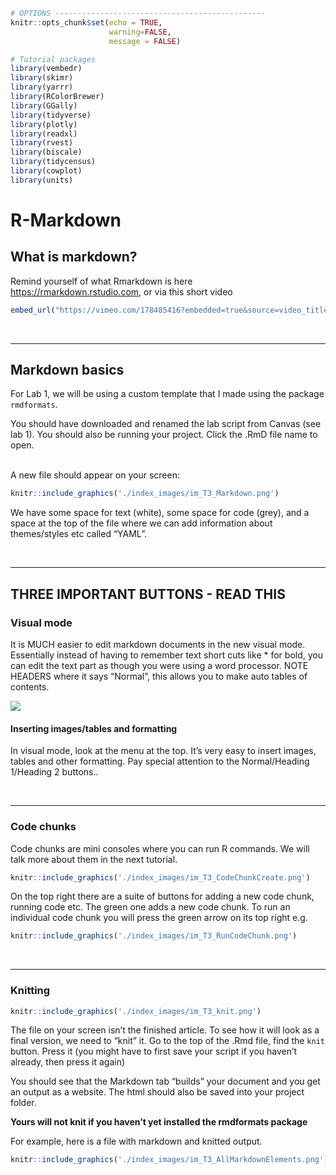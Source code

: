 ```r
# OPTIONS -----------------------------------------------
knitr::opts_chunk$set(echo = TRUE, 
                      warning=FALSE, 
                      message = FALSE)

# Tutorial packages
library(vembedr)
library(skimr)
library(yarrr)
library(RColorBrewer)
library(GGally) 
library(tidyverse)
library(plotly)
library(readxl)
library(rvest)
library(biscale)
library(tidycensus)
library(cowplot)
library(units)


```

# R-Markdown {#T3_Markdown}

## What is markdown?

Remind yourself of what Rmarkdown is here <https://rmarkdown.rstudio.com>, or via this short video

```r
embed_url("https://vimeo.com/178485416?embedded=true&source=video_title&owner=22717988")
```

<br>

------------------------------------------------------------------------

## Markdown basics

For Lab 1, we will be using a custom template that I made using the package `rmdformats`.

You should have downloaded and renamed the lab script from Canvas (see lab 1). You should also be running your project. Click the .RmD file name to open.

<br> A new file should appear on your screen:

```r
knitr::include_graphics('./index_images/im_T3_Markdown.png')
```

We have some space for text (white), some space for code (grey), and a space at the top of the file where we can add information about themes/styles etc called "YAML".

<br>

------------------------------------------------------------------------

## THREE IMPORTANT BUTTONS - READ THIS

### Visual mode

It is MUCH easier to edit markdown documents in the new visual mode. Essentially instead of having to remember text short cuts like \* for bold, you can edit the text part as though you were using a word processor. NOTE HEADERS where it says "Normal", this allows you to make auto tables of contents.

![](https://quarto.org/docs/get-started/hello/images/rstudio-source-visual.png)

#### Inserting images/tables and formatting

In visual mode, look at the menu at the top. It's very easy to insert images, tables and other formatting. Pay special attention to the Normal/Heading 1/Heading 2 buttons..

<br>

------------------------------------------------------------------------

### Code chunks

Code chunks are mini consoles where you can run R commands. We will talk more about them in the next tutorial.

```r
knitr::include_graphics('./index_images/im_T3_CodeChunkCreate.png')
```

On the top right there are a suite of buttons for adding a new code chunk, running code etc. The green one adds a new code chunk. To run an individual code chunk you will press the green arrow on its top right e.g.

```r
knitr::include_graphics('./index_images/im_T3_RunCodeChunk.png')
```

<br>

------------------------------------------------------------------------

### Knitting

```r
knitr::include_graphics('./index_images/im_T3_knit.png')
```

The file on your screen isn't the finished article. To see how it will look as a final version, we need to "knit" it. Go to the top of the .Rmd file, find the `knit` button. Press it (you might have to first save your script if you haven't already, then press it again)

You should see that the Markdown tab "builds" your document and you get an output as a website. The html should also be saved into your project folder.

**Yours will not knit if you haven't yet installed the rmdformats package**

For example, here is a file with markdown and knitted output.

```r
knitr::include_graphics('./index_images/im_T3_AllMarkdownElements.png')
```

<br> <br>
